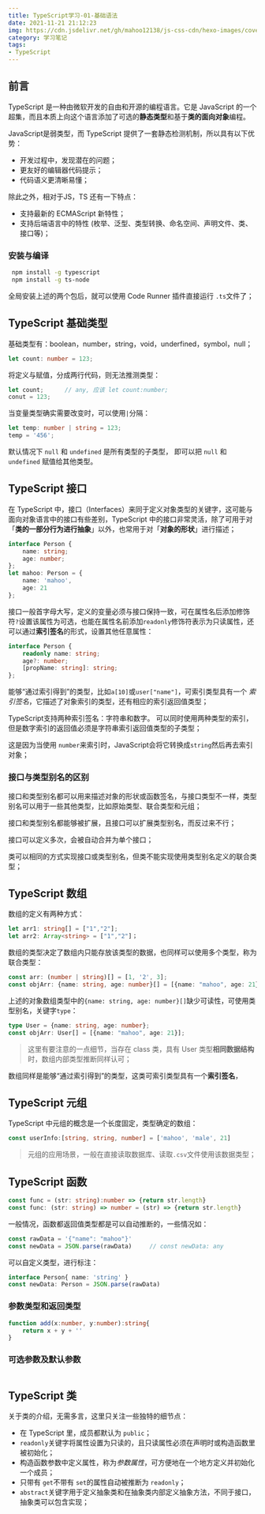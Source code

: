```yaml
---
title: TypeScript学习-01-基础语法
date: 2021-11-21 21:12:23
img: https://cdn.jsdelivr.net/gh/mahoo12138/js-css-cdn/hexo-images/cover/typescript.jpg
category: 学习笔记
tags:
- TypeScript
---
```


## 前言

TypeScript 是一种由微软开发的自由和开源的编程语言。它是 JavaScript 的一个超集，而且本质上向这个语言添加了可选的**静态类型**和基于**类的面向对象**编程。

JavaScript是弱类型，而 TypeScript 提供了一套静态检测机制，所以具有以下优势：

+ 开发过程中，发现潜在的问题；
+ 更友好的编辑器代码提示；
+ 代码语义更清晰易懂；

除此之外，相对于JS，TS 还有一下特点：

+ 支持最新的 ECMAScript 新特性；
+ 支持后端语言中的特性 (枚举、泛型、类型转换、命名空间、声明文件、类、接口等)；

 ### 安装与编译

```bash
 npm install -g typescript
 npm install -g ts-node
```

全局安装上述的两个包后，就可以使用 Code Runner 插件直接运行 `.ts`文件了；

## TypeScript 基础类型

基础类型有：boolean，number，string，void，underfined，symbol，null； 

```typescript
let count: number = 123;
```

将定义与赋值，分成两行代码，则无法推测类型：

```typescript
let count;		// any, 应该 let count:number; 
conut = 123;
```

当变量类型确实需要改变时，可以使用`|`分隔：

```typescript
let temp: number | string = 123;
temp = '456';
```

默认情况下 `null` 和 `undefined` 是所有类型的子类型， 即可以把 `null` 和 `undefined` 赋值给其他类型。

## TypeScript 接口

 在 TypeScript 中，接口（Interfaces）来同于定义对象类型的关键字，这可能与面向对象语言中的接口有些差别，TypeScript 中的接口非常灵活，除了可用于对「**类的一部分行为进行抽象**」以外，也常用于对「**对象的形状**」进行描述；

```typescript
interface Person {
    name: string;
    age: number;
};
let mahoo: Person = {
    name: 'mahoo',
    age: 21
};
```

接口一般首字母大写，定义的变量必须与接口保持一致，可在属性名后添加修饰符`?`设置该属性为可选，也能在属性名前添加`readonly`修饰符表示为只读属性，还可以通过**索引签名**的形式，设置其他任意属性：

```typescript
interface Person {
    readonly name: string;
    age?: number;
    [propName: string]: string;
};
```

能够“通过索引得到”的类型，比如`a[10]`或`user["name"]`，可索引类型具有一个 *索引签名*，它描述了对象索引的类型，还有相应的索引返回值类型；

TypeScript支持两种索引签名：字符串和数字。 可以同时使用两种类型的索引，但是数字索引的返回值必须是字符串索引返回值类型的子类型；

这是因为当使用 `number`来索引时，JavaScript会将它转换成`string`然后再去索引对象；

### 接口与类型别名的区别

接口和类型别名都可以用来描述对象的形状或函数签名，与接口类型不一样，类型别名可以用于一些其他类型，比如原始类型、联合类型和元组；

接口和类型别名都能够被扩展，且接口可以扩展类型别名，而反过来不行；

接口可以定义多次，会被自动合并为单个接口；

类可以相同的方式实现接口或类型别名，但类不能实现使用类型别名定义的联合类型；

## TypeScript 数组

数组的定义有两种方式：

```typescript
let arr1: string[] = ["1","2"];
let arr2: Array<string> = ["1","2"]；
```

数组的类型决定了数组内只能存放该类型的数据，也同样可以使用多个类型，称为联合类型：

```typescript
const arr: (number | string)[] = [1, '2', 3];
const objArr: {name: string, age: number}[] = [{name: "mahoo", age: 21}];
```

上述的对象数组类型中的`{name: string, age: number}[]`缺少可读性，可使用类型别名，关键字`type`：

```typescript
type User = {name: string, age: number};
const objArr: User[] = [{name: "mahoo", age: 21}];
```

> 这里有要注意的一点细节，当存在 class 类，具有 User 类型**相同数据结构**时，数组内部类型推断同样认可；

数组同样是能够“通过索引得到”的类型，这类可索引类型具有一个**索引签名**，

## TypeScript 元组

TypeScript 中元组的概念是一个长度固定，类型确定的数组：

```typescript
const userInfo:[string, string, number] = ['mahoo', 'male', 21]
```

> 元组的应用场景，一般在直接读取数据库、读取`.csv`文件使用该数据类型；

## TypeScript 函数

```typescript
const func = (str: string):number => {return str.length}
const func: (str: string) => number = (str) => {return str.length}
```

一般情况，函数都返回值类型都是可以自动推断的，一些情况如：

```typescript
const rawData = '{"name": "mahoo"}'
const newData = JSON.parse(rawData)		// const newData: any
```

可以自定义类型，进行标注：

```typescript
interface Person{ name: 'string' }
const newData: Person = JSON.parse(rawData)
```

### 参数类型和返回类型

```typescript
function add(x:number, y:number):string{
    return x + y + ''
}
```

### 可选参数及默认参数

```typescript
```

## TypeScript 类

关于类的介绍，无需多言，这里只关注一些独特的细节点：

+ 在 TypeScript 里，成员都默认为 `public`；
+  `readonly`关键字将属性设置为只读的，且只读属性必须在声明时或构造函数里被初始化；
+ 构造函数参数中定义属性，称为*参数属性*，可方便地在一个地方定义并初始化一个成员；
+ 只带有 `get`不带有 `set`的属性自动被推断为 `readonly`；
+ `abstract`关键字用于定义抽象类和在抽象类内部定义抽象方法，不同于接口，抽象类可以包含实现；





 
